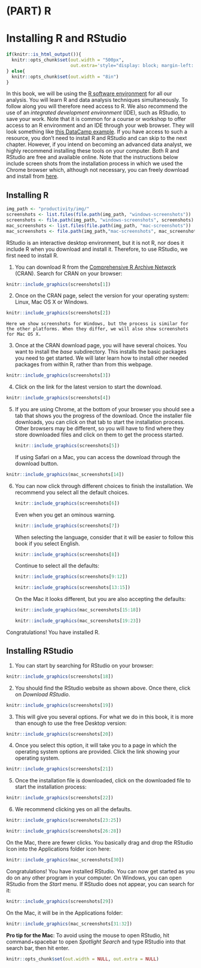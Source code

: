 # (PART) R {-}

# Installing R and RStudio {#installing-r-rstudio}


```r
if(knitr::is_html_output()){
  knitr::opts_chunk$set(out.width = "500px", 
                        out.extra='style="display: block; margin-left: auto; margin-right: auto; background-color: #000; padding:3px;"')
} else{
  knitr::opts_chunk$set(out.width = "8in")
}
```

In this book, we will be using the
[R software environment](https://cran.r-project.org/) for all our
analysis. You will learn R and data analysis techniques simultaneously. To follow along you will therefore need access to R. We also recommend the use of an _integrated development environment_ (IDE), such as RStudio, to save your work. Note that it is common for a course or workshop to offer access to an R environment and an IDE through your web browser. They will look something like [this DataCamp example](https://cdn.datacamp.com/dcl/standalone-example.html). If you have access to such a resource, you don't need to install R and RStudio and can skip to the next chapter. However, if you intend on becoming an advanced data analyst, we highly recommend installing these tools on your computer. Both R and RStudio are free and available online. Note that the instructions below include screen shots from the installation process in which we used the Chrome browser which, although not necessary, you can freely download and install from [here](https://www.google.com/chrome/). 

## Installing R


```r
img_path <- "productivity/img/"
screenshots <- list.files(file.path(img_path, "windows-screenshots"))
screenshots <- file.path(img_path, "windows-screenshots", screenshots)
mac_screenshots <- list.files(file.path(img_path, "mac-screenshots"))
mac_screenshots <- file.path(img_path,"mac-screenshots", mac_screenshots)
```

RStudio is an interactive desktop environment, but it is not R, nor does it include R when you download and install it. Therefore, to use RStudio, we first need to install R.

1. You can download R from the [Comprehensive R Archive Network](https://cran.r-project.org/) (CRAN). Search for CRAN on your browser:

```r
knitr::include_graphics(screenshots[1])
```

2. Once on the CRAN page, select the version for your operating system: Linux, Mac OS X or Windows. 

```r
knitr::include_graphics(screenshots[2])
```

    Here we show screenshots for Windows, but the process is similar for the other platforms. When they differ, we will also show screenshots for Mac OS X.

3. Once at the CRAN download page, you will have several choices. You want to install the _base_ subdirectory. This installs the basic packages you need to get started. We will later learn how to install other needed packages from within R, rather than from this webpage.

```r
knitr::include_graphics(screenshots[3])
```

4. Click on the link for the latest version to start the download.

```r
knitr::include_graphics(screenshots[4])
```

5. If you are using Chrome, at the bottom of your browser you should see a tab that shows you the progress of the download. Once the installer file downloads, you can click on that tab to start the installation process. Other browsers may be different, so you will have to find where they store downloaded files and click on them to get the process started.

    ```r
knitr::include_graphics(screenshots[5])
```

    If using Safari on a Mac, you can access the download through the download button.

```r
knitr::include_graphics(mac_screenshots[14])
```

6. You can now click through different choices to finish the installation. We recommend you select all the default choices.

    ```r
knitr::include_graphics(screenshots[6])
```

    Even when you get an ominous warning.

    ```r
knitr::include_graphics(screenshots[7])
```

    When selecting the language, consider that it will be easier to follow this book if you select English.

    ```r
knitr::include_graphics(screenshots[8]) 
```

    Continue to select all the defaults:

    ```r
knitr::include_graphics(screenshots[9:12])
```

    ```r
knitr::include_graphics(screenshots[13:15])
```

    On the Mac it looks different, but you are also accepting the defaults:

    ```r
knitr::include_graphics(mac_screenshots[15:18])
```
    ```r
knitr::include_graphics(mac_screenshots[19:23])
```
    
Congratulations! You have installed R. 


## Installing RStudio

1. You can start by searching for RStudio on your browser:

```r
knitr::include_graphics(screenshots[18]) 
```

2. You should find the RStudio website as shown above. Once there, click on _Download RStudio_.

```r
knitr::include_graphics(screenshots[19]) 
```

3. This will give you several options. For what we do in this book, it is more than enough to use the free Desktop version:

```r
knitr::include_graphics(screenshots[20]) 
```

4. Once you select this option, it will take you to a page in which the operating system options are provided. Click the link showing your operating system.

```r
knitr::include_graphics(screenshots[21]) 
```

5. Once the installation file is downloaded, click on the downloaded file to start the installation process:

```r
knitr::include_graphics(screenshots[22]) 
```

6. We recommend clicking yes on all the defaults.

```r
knitr::include_graphics(screenshots[23:25]) 
```
```r
knitr::include_graphics(screenshots[26:28]) 
```
  
On the Mac, there are fewer clicks. You basically drag and drop the RStudio Icon into the Applications folder icon here:

```r
knitr::include_graphics(mac_screenshots[30]) 
```

Congratulations! You have installed RStudio. You can now get started as you do on any other program in your computer. 
On Windows, you can open RStudio from the _Start_ menu. If RStudio does not appear, you can search for it:

```r
knitr::include_graphics(screenshots[29]) 
```

On the Mac, it will be in the Applications folder:

```r
knitr::include_graphics(mac_screenshots[31:32]) 
```

**Pro tip for the Mac**: To avoid using the mouse to open RStudio, hit command+spacebar to open _Spotlight Search_ and type RStudio into that search bar, then hit enter.


```r
knitr::opts_chunk$set(out.width = NULL, out.extra = NULL)
```
